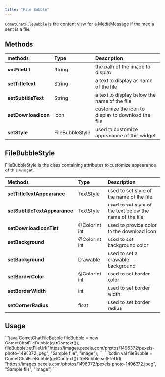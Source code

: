 ```yaml
---
title: "File Bubble"
---
```


`CometChatFileBubble` is the content view for a MediaMessage if the media sent is a file.

## Methods

| methods             | Type            | Description                                        |
| :------------------- | :--------------- | :-------------------------------------------------- |
| **setFileUrl**      | String          | the path of the image to display                   |
| **setTitleText**    | String          | a text to display as name of the file              |
| **setSubtitleText** | String          | a text to display below the name of the file       |
| **setDownloadIcon** | Icon            | customize the icon to display to download the file |
| **setStyle**        | FileBubbleStyle | used to customize appearance of this widget        |

## FileBubbleStyle

FileBubbleStyle is the class containing attributes to customize appearance of this widget.

| Methods                       | Type          | Description                                              |
| :----------------------------- | :------------- | :-------------------------------------------------------- |
| **setTitleTextAppearance**    | TextStyle     | used to set style of the name of the file                |
| **setSubtitleTextAppearance** | TextStyle     | used to set style of the text below the name of the file |
| **setDownloadIconTint**       | @ColorInt int | used to provide color to the download icon               |
| **setBackground**             | @ColorInt int | used to set background color                             |
| **setBackground**             | Drawable      | used to set a drawable background                        |
| **setBorderColor**            | @ColorInt int | used to set border color                                 |
| **setBorderWidth**            | int           | used to set border width                                 |
| **setCornerRadius**           | float         | used to set border radius                                |

## Usage

<Tabs>
<Tab title="Java">
```java
CometChatFileBubble fileBubble = new CometChatFileBubble(getContext());
        fileBubble.setFileUrl("https://images.pexels.com/photos/1496372/pexels-photo-1496372.jpeg", "Sample file", "image");
```

</Tab>

<Tab title="Kotlin">
```kotlin
val fileBubble = CometChatFileBubble(getContext())
fileBubble.setFileUrl(
            "https://images.pexels.com/photos/1496372/pexels-photo-1496372.jpeg",
            "Sample file",
            "image")
```

</Tab>

</Tabs>
